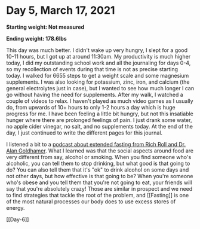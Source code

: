# Day 5, March 17, 2021

**Starting weight: Not measured**

**Ending weight: 178.6lbs**

This day was much better. I didn't wake up very hungry, I slept for a good 10-11 hours, but I got up at around 11:30am. My productivity is much higher today, I did my outstanding school work and all the journaling for days 0-4, so my recollection of events during that time is not as precise starting today. I walked for 6655 steps to get a weight scale and some magnesium supplements. I was also looking for potassium, zinc, iron, and calcium (the general electrolytes just in case), but I wanted to see how much longer I can go without having the need for supplements. After my walk, I watched a couple of videos to relax. I haven't played as much video games as I usually do, from upwards of 10+ hours to only 1-2 hours a day which is huge progress for me. I have been feeling a little bit hungry, but not this insatiable hunger where there are prolonged feelings of pain. I just drank some water, no apple cider vinegar, no salt, and no supplements today. At the end of the day, I just continued to write the different pages for this journal. 

I listened a bit to a [podcast about extended fasting from Rich Roll and Dr. Alan Goldhamer](https://youtu.be/yaWVflQolmM). What I learned was that the social aspects around food are very different from say, alcohol or smoking. When you find someone who's alcoholic, you can tell them to stop drinking, but what good is that going to do? You can also tell them that it's "ok" to drink alcohol on some days and not other days, but how effective is that going to be? When you're someone who's obese and you tell them that you're not going to eat, your friends will say that you're absolutely crazy! Those are similar in prospect and we need to find strategies that tackle the root of the problem, and [[Fasting]] is one of the most natural processes our body does to use excess stores of energy. 

[[Day-6]]